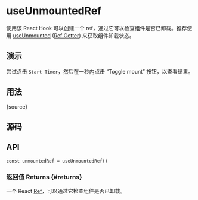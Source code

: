 # useUnmountedRef


<HooksType category="Lifecycle" />

使用该 React Hook 可以创建一个 ref，通过它可以检查组件是否已卸载。推荐使用 [useUnmounted](/reference/use-unmounted) ([Ref Getter](/docs/features/ref-getter)) 来获取组件卸载状态。

## 演示

尝试点击 `Start Timer`，然后在一秒内点击 “Toggle mount” 按钮，以查看结果。


<App />

## 用法


<RawCode>{source}</RawCode>

## 源码


<Source />

## API

```tsx
const unmountedRef = useUnmountedRef()
```

### 返回值 Returns \{#returns}

一个 React [Ref](https://react.dev/learn/referencing-values-with-refs)，可以通过它检查组件是否已卸载。
